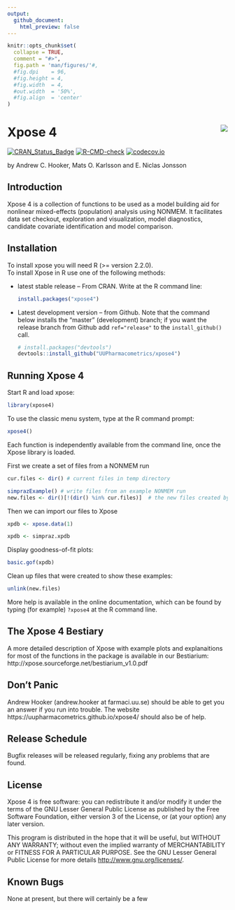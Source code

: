 ```yaml
---
output:
  github_document:
    html_preview: false
---
```


<!-- README.md is generated from README.Rmd. Please edit that file -->

```r
knitr::opts_chunk$set(
  collapse = TRUE,
  comment = "#>",
  fig.path = 'man/figures/'#,
  #fig.dpi    = 96,
  #fig.height = 4, 
  #fig.width  = 4, 
  #out.width  = '50%', 
  #fig.align  = 'center'
)
```

# Xpose 4 <a href="https://uupharmacometrics.github.io/xpose4/"><img src="man/figures/xposelogo.png" align="right" /></a>

<!-- badges: start -->
[![CRAN_Status_Badge](https://www.r-pkg.org/badges/version/xpose4)](https://CRAN.R-project.org/package=xpose4) 
[![R-CMD-check](https://github.com/UUPharmacometrics/xpose4/workflows/R-CMD-check/badge.svg)](https://github.com/UUPharmacometrics/xpose4/actions)
[![codecov.io](https://codecov.io/github/UUPharmacometrics/xpose4/coverage.svg?branch=master)](https://codecov.io/github/UUPharmacometrics/xpose4?branch=master)
<!-- badges: end -->


by Andrew C. Hooker, Mats O. Karlsson and E. Niclas Jonsson

## Introduction

Xpose 4 is a collection of functions to be used as a model
building aid for nonlinear mixed-effects (population) analysis
using NONMEM. It facilitates data set checkout, exploration and
visualization, model diagnostics, candidate covariate identification
and model comparison.

## Installation

To install xpose you will need R (>= version 2.2.0).   
To install Xpose in R use one of the following methods:

* latest stable release -- From CRAN.  Write at the R command line:

    ```r
    install.packages("xpose4")
    ```
     
* Latest development version -- from Github. Note that the command below installs the "master" 
(development) branch; if you want the release branch from Github add `ref="release"` to the
`install_github()` call. 

    ```r
    # install.packages("devtools")
    devtools::install_github("UUPharmacometrics/xpose4")
    ```

## Running Xpose 4

Start R and load xpose:
```r
library(xpose4)
```


To use the classic menu system, type at the R command prompt:
```r
xpose4()
```

Each function is independently available from the command
line, once the Xpose library is loaded. 

First we create a set of files from a NONMEM run
```r
cur.files <- dir() # current files in temp directory

simprazExample() # write files from an example NONMEM run
new.files <- dir()[!(dir() %in% cur.files)]  # the new files created by simprazExample
```

Then we can import our files to Xpose

```r
xpdb <- xpose.data(1) 
```


```r
xpdb <- simpraz.xpdb
```


Display goodness-of-fit plots:

```r
basic.gof(xpdb)
```

Clean up files that were created to show these examples:
```r
unlink(new.files)
```


More help is available in the online documentation, which can be found by
typing (for example) `?xpose4` at the R command line.  


## The Xpose 4 Bestiary

A more detailed description of Xpose with example plots and explanaitions for
most of the functions in the package is available in our Bestiarium: 
http://xpose.sourceforge.net/bestiarium_v1.0.pdf


## Don't Panic

Andrew Hooker (andrew.hooker at farmaci.uu.se)
should be able to get you an answer if you run into trouble.  The
website https://uupharmacometrics.github.io/xpose4/ should also be of help.


## Release Schedule

Bugfix releases will be released regularly, fixing any problems that are
found. 


## License

Xpose 4 is free software: you can redistribute it and/or modify
it under the terms of the GNU Lesser General Public License as published by
the Free Software Foundation, either version 3 of the License, or
(at your option) any later version.

This program is distributed in the hope that it will be useful,
but WITHOUT ANY WARRANTY; without even the implied warranty of
MERCHANTABILITY or FITNESS FOR A PARTICULAR PURPOSE.  See the
GNU Lesser General Public License for more details 
<http://www.gnu.org/licenses/>.


## Known Bugs

None at present, but there will certainly be a few



